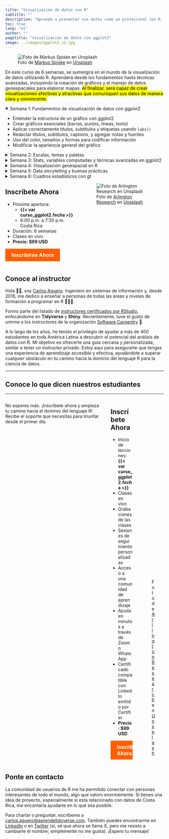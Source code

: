 ```yaml
---
title: "Visualización de datos con R"
subtitle: ""
description: "Aprenda a presentar sus datos como un profesional con R. En este curso práctico de 6 semanas, aprenderá a crear gráficos efectivos, mapas y cuadros estadísticos atractivos."
toc: true
lang: "es"
author: ""
pagetitle: "Visualización de datos con ggplot2"
image: ../images/ggplot2_v2.jpg
---
```


<!-- Open Graph Tags -->
<meta property="og:title" content="Visualización de datos con R">
<meta property="og:description" content="Aprenda a presentar sus datos como un profesional con ggplot2 y R. En este curso práctico de 6 semanas, aprenderá a crear gráficos efectivos, mapas y cuadros estadísticos atractivos.">
<meta property="og:image" content="https://aprendetidyverse.com/images/ggplot2_v2.jpg">
<meta property="og:url" content="https://aprendetidyverse.com/courses/visualizacion_datos_R.html">
<meta property="og:type" content="website">
<meta property="og:locale" content="es_ES">

<!-- Twitter Card Tags (opcional pero recomendado) -->
<meta name="twitter:card" content="summary_large_image">
<meta name="twitter:title" content="Visualización de datos con ggplot2">
<meta name="twitter:description" content="Aprenda a presentar sus datos como un profesional con ggplot2 y R. En este curso práctico de 6 semanas, aprenderá a crear gráficos efectivos, mapas y cuadros estadísticos atractivos.">
<meta name="twitter:image" content="https://aprendetidyverse.com/images/ggplot2_v2.jpg">


![Foto de <a href="https://unsplash.com/es/@markusspiske?utm_content=creditCopyText&utm_medium=referral&utm_source=unsplash">Markus Spiske</a> en <a href="https://unsplash.com/es/fotos/texto-XrIfY_4cK1w?utm_content=creditCopyText&utm_medium=referral&utm_source=unsplash">Unsplash</a>](../images/ggplot2_v2.jpg)


En este curso de 6 semanas, se sumergirá en el mundo de la visualización de datos utilizando R. Aprenderá desde los fundamentos hasta técnicas avanzadas, incluyendo la creación de gráficos y el manejo de datos geoespaciales para elaborar mapas. <mark>Al finalizar, será capaz de crear visualizaciones efectivas y atractivas que comuniquen sus datos de manera clara y convincente.</mark>

<details open>
  <summary>Semana 1: Fundamentos de visualización de datos con ggplot2</summary>
  <ul>
    <li>Entender la estructura de un gráfico con ggplot2</li>
    <li>Crear gráficos esenciales (barras, puntos, líneas, texto)</li>
    <li>Aplicar correctamente títulos, subtítulos y etiquetas usando <code>labs()</code></li>
    <li>Redactar títulos, subtítulos, captions, y agregar notas y fuentes</li>
    <li>Uso del color, tamaños y formas para codificar información</li>
    <li>Modificar la apariencia general del gráfico</li>
  </ul>
</details>

<details>
  <summary>Semana 2: Escalas, temas y paletas</summary>
  <ul>
    <li>Entender qué son las escalas en ggplot2</li>
    <li>Aplicar escalas para variables continuas, discretas y fechas</li>
    <li>Formateo de fechas <code>POSIXlt</code></li>
    <li>Consejos para facilitar la lectura de cifras pequeñas y fechas</li>
    <li>Ajustes horizontal y vertical de textos</li>
    <li>Posición de elementos: <code>position_fill</code>, <code>position_dodge</code>, etc.</li>
    <li>Uso de facetas</li>
    <li>Paquetes: ggforce, scales, ggtext, ggview, ggokabeito, ggrepel</li>
  </ul>
</details>

<details>
  <summary>Semana 3: Stats, variables computadas y técnicas avanzadas en ggplot2</summary>
  <ul>
    <li>Uso avanzado de estadísticas y variables computadas para transformar datos en tiempo real en ggplot2</li>
    <li>Aplicación de funciones como <code>after_stat()</code> y <code>after_scale()</code> para realizar cálculos y ajustes estéticos dinámicos</li>
    <li>Empleo de <code>stat_summary()</code> y <code>stat_smooth()</code> para agregar resúmenes estadísticos y líneas de tendencia en gráficos complejos</li>
    <li>Implementación de técnicas avanzadas de anotación y etiquetado para destacar puntos críticos y valores atípicos</li>
    <li>Uso de <code>geom_text_repel()</code> y <code>geom_label_repel()</code> del paquete <code>ggrepel</code> para mejorar la legibilidad en conjuntos de datos densos</li>
    <li>Integración del paquete <code>ggforce</code> para crear facetas anidadas y composiciones de gráficos sofisticadas</li>
    <li>Incorporación de paquetes complementarios como <code>ggdist</code> para visualizar distribuciones y <code>gghighlight</code> para resaltar subconjuntos relevantes</li>
  </ul>
</details>

<details>
  <summary>Semana 4: Visualización geoespacial en R</summary>
  <ul>
    <li>Descargar datos del IGN</li>
    <li>Leer y comprender la estructura de un dataset <code>sf</code></li>
    <li>Realizar uniones entre tablas y aplicar consejos para realizarlas</li>
    <li>Crear mapas coropléticos</li>
    <li>Crear mapas de calor</li>
    <li>Crear mapas de cartograma</li>
    <li>Crear mapas alternativos con hexágonos o cuadrados</li>
    <li>Aplicar anotaciones para mapas</li>
    <li>Operaciones básicas con datos geoespaciales: recortar, unir, buffer</li>
  </ul>
  <p><strong>Paquetes:</strong> <code>sf</code>, <code>ggmagnify</code>, <code>rcartocolor</code></p>
</details>

<details>
  <summary>Semana 5: Data storytelling y buenas prácticas</summary>
  <ul>
    <li>Fundamentos de Percepción Visual y Diseño</li>
    <li>Patrones Narrativos y selección de gráficos</li>
    <li>Teoría del Color: Tono, Saturación y Brillo</li>
    <li>Jerarquía Visual y Contraste</li>
    <li>Tipografía: tipos, familias, variables tipográficas y tipografías monoespaciadas</li>
    <li>Formatos y Especificaciones Técnicas en Imágenes</li>
  </ul>
</details>

<details>
  <summary>Semana 6: Cuadros estadísticos con gt</summary>
  <ul>
    <li>Introducción al paquete <code>gt</code></li>
    <li>Diseño avanzado y personalización de tablas estadísticas</li>
    <li>Sistema de anotaciones, fuentes y múltiples fuentes en una tabla</li>
    <li>Buenas prácticas siguiendo estándares de presentación profesional</li>
  </ul>
</details>


:::: {.columns}

::: {.column width="45%"}
## Inscríbete Ahora
+ Próxima apertura:
    + **{{< var curso_ggplot2.fecha >}}**
    + 6:00 p.m. a 7:30 p.m. Costa Rica
+ Duración: 6 semanas
+ Clases en vivo
+ **Precio: $99 USD**

<a href='{{< var curso_ggplot2.url_pago >}}' style="background-color: #FF5F00; color: white; padding: 10px 20px; border: none; border-radius: 0px; text-decoration: none; font-size: 16px; font-weight: bold; display: inline-block; cursor: pointer; transition: background-color 0.3s ease;">Inscribirse Ahora</a>

:::

::: {.column width="50%"}

![Foto de <a href="https://unsplash.com/es/@arlington_research?utm_content=creditCopyText&utm_medium=referral&utm_source=unsplash">Arlington Research</a> en <a href="https://unsplash.com/es/fotos/personas-desconocidas-que-usan-la-computadora-en-interiores-nFLmPAf9dVc?utm_content=creditCopyText&utm_medium=referral&utm_source=unsplash">Unsplash</a>](../images/prof_v2.jpg)

:::
::::

## Conoce al instructor

Hola 👋🏼, soy [Carlos Aguero](https://www.linkedin.com/in/carlos-aguero-cr). Ingeniero en sistemas de información y, desde 2016, me dedico a enseñar a personas de todas las áreas y niveles de formación a programar en R 👨🏻‍💻.

Formo parte del listado de [instructores certificados por RStudio](https://education.rstudio.com/trainers/), enfocándome en **Tidyverse** y **Shiny**. Recientemente, tuve el gusto de unirme a los instructores de la organización [Software Carpentry](https://www.software-carpentry.org) 🚀.

A lo largo de los años, he tenido el privilegio de ayudar a más de 400 estudiantes en toda América Latina a descubrir el potencial del análisis de datos con R. Mi objetivo es ofrecerte una guía cercana y personalizada, similar a tener un instructor privado. Estoy aquí para asegurarte que tengas una experiencia de aprendizaje accesible y efectiva, ayudándote a superar cualquier obstáculo en tu camino hacia la dominio del lenguaje R para la ciencia de datos.

---

## Conoce lo que dicen nuestros estudiantes

```{=html}
<script src="https://widget.senja.io/widget/fb06a6ac-2804-4eba-b249-8138840eae25/platform.js" type="text/javascript" async></script>
<div class="senja-embed" data-id="fb06a6ac-2804-4eba-b249-8138840eae25" data-mode="shadow" data-lazyload="false" style="display: block; width: 100%;"></div>
```


---

:::: {.columns}
No esperes más. ¡Inscríbete ahora y empieza tu camino hacia el dominio del lenguaje R! Recibe el soporte que necesitas para triunfar desde el primer día.

::: {.column width="45%"}
## Inscríbete Ahora

+ Inicio de lecciones:  **{{< var curso_ggplot2.fecha >}}**
+ Clases en vivo
+ Grabaciones de las clases
+ Sesiones de seguimiento personalizadas
+ Acceso a una comunidad de aprendizaje
+ Ayuda en minutos a través de Zoom o WhatsApp
+ Certificado compatible con LinkedIn emitido por Certifier
+ **Precio: $99 USD**

<a href='{{< var curso_ggplot2.url_pago >}}' style="background-color: #FF5F00; color: white; padding: 10px 20px; border: none; border-radius: 0px; text-decoration: none; font-size: 16px; font-weight: bold; display: inline-block; cursor: pointer; transition: background-color 0.3s ease;">Inscribirse Ahora</a>

:::

::: {.column width="50%"}

![Foto de <a href="https://unsplash.com/es/@arlington_research?utm_content=creditCopyText&utm_medium=referral&utm_source=unsplash">Arlington Research</a> en <a href="https://unsplash.com/es/fotos/man-sitting-in-front-of-table-Kz8nHVg_tGI?utm_content=creditCopyText&utm_medium=referral&utm_source=unsplash">Unsplash</a>](../images/prof_v3.jpg)

:::
::::



## Ponte en contacto

La comunidad de usuarios de R me ha permitido conectar con personas interesantes de todo el mundo, algo que valoro enormemente. Si tienes una idea de proyecto, especialmente si está relacionado con datos de Costa Rica, me encantaría ayudarte en lo que sea posible. 


Para charlar o preguntar, escríbeme a <a href="mailto:carlos.aguero@aprendetidyverse.com">carlos.aguero@aprendetidyverse.com</a>. También puedes encontrarme en [LinkedIn](https://www.linkedin.com/in/carlos-aguero-cr) o en [Twitter](https://twitter.com/dev_aguero) (sí, sé que ahora se llama X, pero me resisto a cambiarle el nombre; simplemente no me gusta). ¡Espero tu mensaje!


